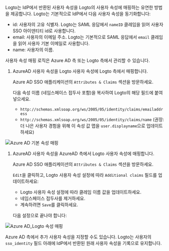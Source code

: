 
Logto는 IdP에서 반환된 사용자 속성을 Logto의 사용자 속성에 매핑하는 유연한 방법을 제공합니다. Logto는 기본적으로 IdP에서 다음 사용자 속성을 동기화합니다:

- id: 사용자의 고유 식별자. Logto는 SAML 응답에서 `nameID` 클레임을 읽어 사용자 SSO 아이덴티티 id로 사용합니다.
- email: 사용자의 이메일 주소. Logto는 기본적으로 SAML 응답에서 `email` 클레임을 읽어 사용자 기본 이메일로 사용합니다.
- name: 사용자의 이름.

사용자 속성 매핑 로직은 Azure AD 측 또는 Logto 측에서 관리할 수 있습니다.

1. AzureAD 사용자 속성을 Logto 사용자 속성에 Logto 측에서 매핑합니다.

   Azure AD SSO 애플리케이션의 `Attributes & Claims` 섹션을 방문하세요.

   다음 속성 이름 (네임스페이스 접두사 포함)을 복사하여 Logto의 해당 필드에 붙여넣으세요.

   - `http://schemas.xmlsoap.org/ws/2005/05/identity/claims/emailaddress`
   - `http://schemas.xmlsoap.org/ws/2005/05/identity/claims/name` (권장: 더 나은 사용자 경험을 위해 이 속성 값 맵을 `user.displayname`으로 업데이트하세요)

<img src={azureAdDefaultAttributeMappingImage} alt="Azure AD 기본 속성 매핑" />

1. AzureAD 사용자 속성을 AzureAD 측에서 Logto 사용자 속성에 매핑합니다.

   Azure AD SSO 애플리케이션의 `Attributes & Claims` 섹션을 방문하세요.

   `Edit`을 클릭하고, Logto 사용자 속성 설정에 따라 `Additional claims` 필드를 업데이트하세요:

   - Logto 사용자 속성 설정에 따라 클레임 이름 값을 업데이트하세요.
   - 네임스페이스 접두사를 제거하세요.
   - 계속하려면 `Save`를 클릭하세요.

   다음 설정으로 끝나야 합니다:

<img src={azureAdLogtoAttributeMappingImage} alt="Azure AD_Logto 속성 매핑" />

Azure AD 측에서 추가 사용자 속성을 지정할 수도 있습니다. Logto는 사용자의 `sso_identity` 필드 아래에 IdP에서 반환된 원래 사용자 속성을 기록으로 유지합니다.
